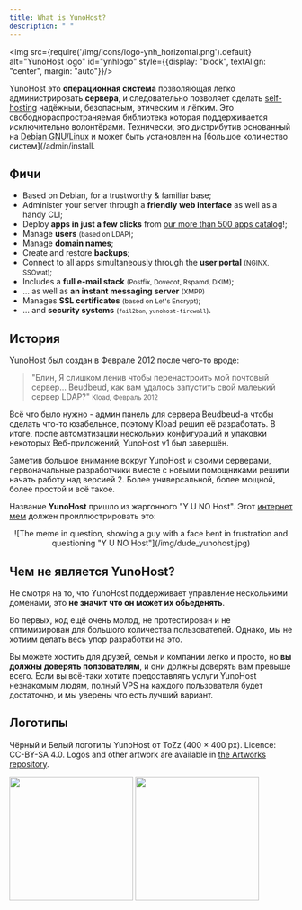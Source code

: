 ```yaml
---
title: What is YunoHost?
description: " "
---
```


<img src={require('/img/icons/logo-ynh_horizontal.png').default} alt="YunoHost logo" id="ynhlogo" style={{display: "block", textAlign: "center", margin: "auto"}}/>

YunoHost это **операционная система** позволяющая легко администрировать **сервера**, и следовательно позволяет сделать [self-hosting](/admin/self_hosting) надёжным, безопасным, этическим и лёгким. Это свободнораспространяемая библиотека которая поддерживается исключительно волонтёрами. Технически, это дистрибутив основанный на [Debian GNU/Linux](https://debian.org) и может быть установлен на [большое количество систем](/admin/install.

## Фичи

- <SmallInline url='/img/icons/logo-debian.png' alt="debian logo"/> Based on Debian, for a trustworthy & familiar base;
- <SmallInline url='/img/icons/icon-tools.png' alt="tools logo"/> Administer your server through a **friendly web interface** as well as a handy CLI;
- <SmallInline url='/img/icons/icon-package.png' alt="package logo"/> Deploy **apps in just a few clicks** from [our more than 500 apps catalog](https://apps.yunohost.org)!;
- <SmallInline url='/img/icons/icon-users.png' alt="users logo"/> Manage **users** <small>(based on LDAP)</small>;
- <SmallInline url='/img/icons/icon-globe.png' alt="globe logo"/> Manage **domain names**;
- <SmallInline url='/img/icons/icon-medic.png' alt="medic logo"/> Create and restore **backups**;
- <SmallInline url='/img/icons/icon-door.png' alt="door logo"/> Connect to all apps simultaneously through the **user portal** <small>(NGINX, SSOwat)</small>;
- <SmallInline url='/img/icons/icon-mail.png' alt="mail logo"/> Includes a **full e-mail stack** <small>(Postfix, Dovecot, Rspamd, DKIM)</small>;
- <SmallInline url='/img/icons/icon-messaging.png' alt="messaging logo"/>... as well as **an instant messaging server** <small>(XMPP)</small>
- <SmallInline url='/img/icons/icon-lock.png' alt="lock logo"/> Manages **SSL certificates** <small>(based on Let's Encrypt)</small>;
- <SmallInline url='/img/icons/icon-shield.png' alt="shield logo"/>... and **security systems** <small>(`fail2ban`, `yunohost-firewall`)</small>.

## История

YunoHost был создан в Феврале 2012 после чего-то вроде:

> "Блин, Я слишком ленив чтобы перенастроить мой почтовый сервер... Beudbeud, как вам удалось запустить свой малеький сервер LDAP?"
> <small>Kload, Февраль 2012</small>

Всё что было нужно - админ панель для сервера Beudbeud-а чтобы сделать что-то юзабельное, поэтому Kload решил её разработать. В итоге, после автоматизации нескольких конфигураций и упаковки некоторых Веб-приложений, YunoHost v1 был завершён.

Заметив большое внимание вокруг YunoHost и своими серверами, первоначальные разработчики вместе с новыми помощниками решили начать работу над версией 2. Более универсальной, более мощной, более простой и всё такое.

Название **YunoHost** пришло из жаргонного "Y U NO Host". Этот [интернет мем](https://ru.wikipedia.org/wiki/Интернет-мем) должен проиллюстрировать это:

<center>
![The meme in question, showing a guy with a face bent in frustration and questioning "Y U NO Host"](/img/dude_yunohost.jpg)
</center>

## Чем не является YunoHost?

Не смотря на то, что YunoHost поддерживает управление несколькими доменами, это **не значит что он может их обьеденять**.

Во первых, код ещё очень молод, не протестирован и не оптимизирован для большого количества пользователей. Однако, мы не хотиим делать весь упор разработки на это.

Вы можете хостить для друзей, семьи и компании легко и просто, но **вы должны доверять ползователям**, и они должны доверять вам превыше всего. Если вы всё-таки хотите предоставлять услуги YunoHost незнакомым людям, полный VPS на каждого пользователя будет достаточно, и мы уверены что есть лучший вариант.

## Логотипы

Чёрный и Белый логотипы YunoHost от ToZz (400 × 400 px). Licence: CC-BY-SA 4.0. Logos and other artwork are available in [the Artworks repository](https://github.com/YunoHost/yunohost-artwork).

<img src="https://raw.githubusercontent.com/YunoHost/yunohost-artwork/refs/heads/main/logos/png/yunohost-logo_black.png" width="220" id="darklogo"/>
<img src="https://raw.githubusercontent.com/YunoHost/yunohost-artwork/refs/heads/main/logos/png/yunohost-logo_white.png" width="220" id="whitelogo"/>
